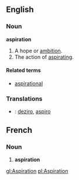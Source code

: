 ==English==

===Noun===
'''aspiration'''
# A hope or [[ambition]].
# The action of [[aspirating]].

====Related terms====
*[[aspirational]]


===Translations===
* {{io}} : [[deziro]], [[aspiro]] 

==French==
===Noun===
# '''aspiration'''

[[gl:Aspiration]]
[[pl:Aspiration]]